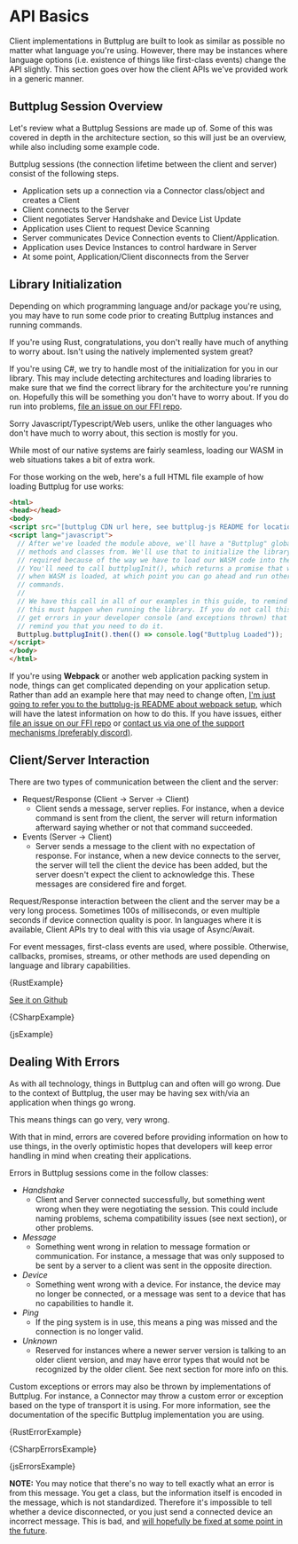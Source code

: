 
# API Basics

Client implementations in Buttplug are built to look as similar as possible no matter what language
you're using. However, there may be instances where language options (i.e. existence of things like
first-class events) change the API slightly. This section goes over how the client APIs we've
provided work in a generic manner.

## Buttplug Session Overview

Let's review what a Buttplug Sessions are made up of. Some of this was covered in depth in the
architecture section, so this will just be an overview, while also including some example code.

Buttplug sessions (the connection lifetime between the client and server) consist of the following
steps.

- Application sets up a connection via a Connector class/object and creates a Client
- Client connects to the Server
- Client negotiates Server Handshake and Device List Update
- Application uses Client to request Device Scanning
- Server communicates Device Connection events to Client/Application.
- Application uses Device Instances to control hardware in Server
- At some point, Application/Client disconnects from the Server

## Library Initialization

Depending on which programming language and/or package you're using, you may have to run some code
prior to creating Buttplug instances and running commands.

<Tabs>
<TabItem value="rust" label="Rust">

If you're using Rust, congratulations, you don't really have much of anything to worry about. Isn't
using the natively implemented system great?

</TabItem>
<TabItem value="csharp" label="C#">

If you're using C#, we try to handle most of the initialization for you in our library. This may
include detecting architectures and loading libraries to make sure that we find the correct library
for the architecture you're running on. Hopefully this will be something you don't have to worry
about. If you do run into problems, [file an issue on our FFI
repo](https://github.com/buttplugio/buttplug-rs-ffi).

</TabItem>
<TabItem value="js" label="Javascript">

Sorry Javascript/Typescript/Web users, unlike the other languages who don't have much to worry
about, this section is mostly for you.

While most of our native systems are fairly seamless, loading our WASM in web situations takes a bit
of extra work.

For those working on the web, here's a full HTML file example of how loading Buttplug for use works:

```html
<html>
<head></head>
<body>
<script src="[buttplug CDN url here, see buttplug-js README for location/version]"></script>
<script lang="javascript">
  // After we've loaded the module above, we'll have a "Buttplug" global we can access 
  // methods and classes from. We'll use that to initialize the library. This is 
  // required because of the way we have to load our WASM code into the application. 
  // You'll need to call buttplugInit(), which returns a promise that will resolve 
  // when WASM is loaded, at which point you can go ahead and run other Buttplug 
  // commands.
  //
  // We have this call in all of our examples in this guide, to remind users that
  // this must happen when running the library. If you do not call this, you'll
  // get errors in your developer console (and exceptions thrown) that will
  // remind you that you need to do it.
  Buttplug.buttplugInit().then(() => console.log("Buttplug Loaded"));
</script>
</body>
</html>
```

If you're using **Webpack** or another web application packing system in node, things can get
complicated depending on your application setup. Rather than add an example here that may need to
change often, [I'm just going to refer you to the buttplug-js README about webpack
setup](https://github.com/buttplugio/buttplug-rs-ffi/tree/master/js#using-buttplug-with-webpack),
which will have the latest information on how to do this. If you have issues, either  [file an issue
on our FFI repo](https://github.com/buttplugio/buttplug-rs-ffi) or [contact us via one of the
support mechanisms (preferably discord)](/docs/dev-guide/intro/getting-help).

</TabItem>
</Tabs>

## Client/Server Interaction

There are two types of communication between the client and the server:

- Request/Response (Client -> Server -> Client)
    - Client sends a message, server replies. For instance, when a device command is sent from the
      client, the server will return information afterward saying whether or not that command
      succeeded.
- Events (Server -> Client)
    - Server sends a message to the client with no expectation of response. For instance, when a new
      device connects to the server, the server will tell the client the device has been added, but
      the server doesn't expect the client to acknowledge this. These messages are considered fire
      and forget.

Request/Response interaction between the client and the server may be a very long process. Sometimes
100s of milliseconds, or even multiple seconds if device connection quality is poor. In languages
where it is available, Client APIs try to deal with this via usage of Async/Await.

For event messages, first-class events are used, where possible. Otherwise, callbacks, promises,
streams, or other methods are used depending on language and library capabilities.

<Tabs groupId="examples">
<TabItem value="rust" label="Rust">


<CodeBlock language="rust">{RustExample}</CodeBlock>

</TabItem>
<TabItem value="csharp" label="C#">

[See it on Github](https://github.com/buttplugio/buttplug-developer-guide/tree/master/examples/csharp/AsyncExample)


<CodeBlock language="csharp">{CSharpExample}</CodeBlock>

</TabItem>
<TabItem value="js" label="Javascript">


<CodeBlock language="js">{jsExample}</CodeBlock>

</TabItem>
</Tabs>

## Dealing With Errors

As with all technology, things in Buttplug can and often will go wrong. Due to the context of
Buttplug, the user may be having sex with/via an application when things go wrong.

This means things can go very, very wrong. 

With that in mind, errors are covered before providing information on how to use things, in the
overly optimistic hopes that developers will keep error handling in mind when creating their
applications.

Errors in Buttplug sessions come in the follow classes:

* *Handshake*
    * Client and Server connected successfully, but something went wrong when they were negotiating
      the session. This could include naming problems, schema compatibility issues (see next
      section), or other problems.
* *Message*
    * Something went wrong in relation to message formation or communication. For instance, a
      message that was only supposed to be sent by a server to a client was sent in the opposite
      direction.
* *Device*
    * Something went wrong with a device. For instance, the device may no longer be connected, or a
      message was sent to a device that has no capabilities to handle it.
* *Ping*
    * If the ping system is in use, this means a ping was missed and the connection is no longer
      valid.
* *Unknown*
    * Reserved for instances where a newer server version is talking to an older client version, and
      may have error types that would not be recognized by the older client. See next section for
      more info on this.

Custom exceptions or errors may also be thrown by implementations of Buttplug. For instance, a
Connector may throw a custom error or exception based on the type of transport it is using. For more
information, see the documentation of the specific Buttplug implementation you are using.

<Tabs groupId="examples">
<TabItem value="rust" label="Rust">


<CodeBlock language="rust">{RustErrorExample}</CodeBlock>

</TabItem>
<TabItem value="csharp" label="C#">


<CodeBlock language="csharp">{CSharpErrorsExample}</CodeBlock>

</TabItem>
<TabItem value="js" label="Javascript">


<CodeBlock language="js">{jsErrorsExample}</CodeBlock>

</TabItem>
</Tabs>

**NOTE:** You may notice that there's no way to tell exactly what an error is from this message. You
get a class, but the information itself is encoded in the message, which is not standardized.
Therefore it's impossible to tell whether a device disconnected, or you just send a connected device
an incorrect message. This is bad, and [will hopefully be fixed at some point in the
future](https://github.com/buttplugio/buttplug/issues/70).
